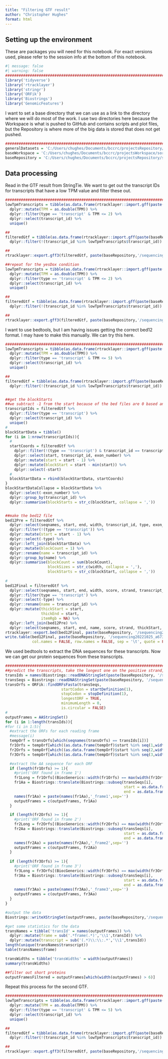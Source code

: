 ```yaml
---
title: "Filtering GTF result"
author: "Christopher Hughes"
format: html
---
```


## Setting up the environment

These are packages you will need for this notebook. For exact versions used, please refer to the session info at the bottom of this notebook.

```r
#| message: false
#| warning: false
##########################################################################################
library('tidyverse')
library('rtracklayer')
library('stringr')
library('ORFik')
library('Biostrings')
library('GenomicFeatures')
```

I want to set a base directory that we can use as a link to the directory where we will do most of the work. I use two directories here because the Workspace is what is pushed to GitHub and contains scripts and plot files, but the Repository is where more of the big data is stored that does not get pushed.

```r
##########################################################################################
generalDatasets = 'C:/Users/chughes/Documents/bccrc/projectsRepository/generalDatasets'
baseWorkspace = 'C:/Users/chughes/Documents/bccrc/projectsWorkspace/sorensenLab/relatedToDlg2'
baseRepository = 'C:/Users/chughes/Documents/bccrc/projectsRepository/sorensenLab/relatedToDlg2'
```

## Data processing

Read in the GTF result from StringTie. We want to get out the transcript IDs for transcripts that have a low TPM value and filter these out.

```r
##########################################################################################
lowTpmTranscripts = tibble(as.data.frame(rtracklayer::import.gff(paste(baseRepository,'/sequencing20221025_a673EwsFli1DoxNanopore/noDox.transcripts.gtf', sep = '')))) %>%
  dplyr::mutate(TPM = as.double(TPM)) %>%
  dplyr::filter(type == 'transcript' & TPM <= 2) %>%
  dplyr::select(transcript_id) %>%
  unique()

##
filteredGtf = tibble(as.data.frame(rtracklayer::import.gff(paste(baseRepository,'/sequencing20221025_a673EwsFli1DoxNanopore/noDox.transcripts.gtf', sep = '')))) %>%
  dplyr::filter(!(transcript_id %in% lowTpmTranscripts$transcript_id))

##
rtracklayer::export.gff3(filteredGtf, paste(baseRepository,'/sequencing20221025_a673EwsFli1DoxNanopore/noDox.transcripts.filtered.gff', sep = ''))

##repeat for the yesDox condition
lowTpmTranscripts = tibble(as.data.frame(rtracklayer::import.gff(paste(baseRepository,'/sequencing20221025_a673EwsFli1DoxNanopore/yesDox.transcripts.gtf', sep = '')))) %>%
  dplyr::mutate(TPM = as.double(TPM)) %>%
  dplyr::filter(type == 'transcript' & TPM <= 2) %>%
  dplyr::select(transcript_id) %>%
  unique()

##
filteredGtf = tibble(as.data.frame(rtracklayer::import.gff(paste(baseRepository,'/sequencing20221025_a673EwsFli1DoxNanopore/yesDox.transcripts.gtf', sep = '')))) %>%
  dplyr::filter(!(transcript_id %in% lowTpmTranscripts$transcript_id))

##
rtracklayer::export.gff3(filteredGtf, paste(baseRepository,'/sequencing20221025_a673EwsFli1DoxNanopore/yesDox.transcripts.filtered.gff', sep = ''))
```

I want to use bedtools, but I am having issues getting the correct bed12 format. I may have to make this manually. We can try this here.

```r
##########################################################################################
lowTpmTranscripts = tibble(as.data.frame(rtracklayer::import.gff(paste(baseRepository,'/sequencing20221025_a673EwsFli1DoxNanopore/noDox.transcripts.gtf', sep = '')))) %>%
  dplyr::mutate(TPM = as.double(TPM)) %>%
  dplyr::filter(type == 'transcript' & TPM <= 5) %>%
  dplyr::select(transcript_id) %>%
  unique()

##
filteredGtf = tibble(as.data.frame(rtracklayer::import.gff(paste(baseRepository,'/sequencing20221025_a673EwsFli1DoxNanopore/noDox.transcripts.gtf', sep = '')))) %>%
  dplyr::filter(!(transcript_id %in% lowTpmTranscripts$transcript_id))


##get the blockStarts
##we subtract -1 from the start because of the bed files are 0 based and GTF are 1 based
transcriptIds = filteredGtf %>%
  dplyr::filter(type == 'transcript') %>%
  dplyr::select(transcript_id) %>%
  unique()
#
blockStartData = tibble()
for (i in 1:nrow(transcriptIds)){
  #
  startCoords = filteredGtf %>%
    dplyr::filter(!(type == 'transcript') & transcript_id == transcriptIds$transcript_id[i]) %>%
    dplyr::select(start, transcript_id, exon_number) %>%
    dplyr::mutate(start = start - 1) %>%
    dplyr::mutate(blockStart = start - min(start)) %>%
    dplyr::select(-start)
  #
  blockStartData = rbind(blockStartData, startCoords)
}
blockStartDataCollapse = blockStartData %>%
  dplyr::select(-exon_number) %>%
  dplyr::group_by(transcript_id) %>%
  dplyr::summarise(blockStarts = str_c(blockStart, collapse = ','))


##make the bed12 file
bed12Pre = filteredGtf %>%
  dplyr::select(seqnames, start, end, width, transcript_id, type, exon_number) %>%
  dplyr::filter(!(type == 'transcript')) %>%
  dplyr::mutate(start = start - 1) %>%
  dplyr::select(-type) %>%
  dplyr::left_join(blockStartData) %>%
  dplyr::mutate(blockCount = 1) %>%
  dplyr::rename(name = transcript_id) %>%
  dplyr::group_by(name) %>%
  dplyr::summarise(blockCount = sum(blockCount),
                   blockSizes = str_c(width, collapse = ','),
                   blockStarts = str_c(blockStart, collapse = ','))
  
#
bed12Final = filteredGtf %>%
  dplyr::select(seqnames, start, end, width, score, strand, transcript_id, type) %>%
  dplyr::filter(type == 'transcript') %>%
  dplyr::select(-type) %>%
  dplyr::rename(name = transcript_id) %>%
  dplyr::mutate(thickStart = start,
                thickEnd = start,
                itemRgb = NA) %>%
  dplyr::left_join(bed12Pre) %>%
  dplyr::select(seqnames, start, end, name, score, strand, thickStart, thickEnd, itemRgb, blockCount, blockSizes, blockStarts)
rtracklayer::export.bed(bed12Final, paste(baseRepository, '/sequencing20221025_a673EwsFli1DoxNanopore/noDox.transcripts.filtered2.bed', sep = ''))
write.table(bed12Final, paste(baseRepository, '/sequencing20221025_a673EwsFli1DoxNanopore/noDox.transcripts.filtered2.bed', sep = ''),
            col.names = FALSE, row.names = FALSE, sep = '\t', quote = FALSE)

```

We used bedtools to extract the DNA sequences for these transcripts. Now we can get our protein sequences from these transcripts.

```r
##########################################################################################
##predict the transcripts, take the longest one on the positive strand, and translate it to a protein
transIds = names(Biostrings::readDNAStringSet(paste(baseRepository, '/sequencing20221025_a673EwsFli1DoxNanopore/noDox.transcripts.filtered.fa', sep = '')))
transSeqs = Biostrings::readDNAStringSet(paste(baseRepository, '/sequencing20221025_a673EwsFli1DoxNanopore/noDox.transcripts.filtered.fa', sep = ''))
transOrfs = ORFik::findORFsFasta(transSeqs,
                         startCodon = startDefinition(1),
                         stopCodon = stopDefinition(1),
                         longestORF = TRUE,
                         minimumLength = 0,
                         is.circular = FALSE)
#
outputFrames = AAStringSet()
for (i in 1:length(transIds)){
#for (i in 1:5){
  #extract the ORFs for each reading frame
  #message(i)
  tempOrf = transOrfs[which(seqnames(transOrfs) == transIds[i])]
  fr1Orfs = tempOrf[which((as.data.frame(tempOrf)$start %in% seq(1,width(transSeqs)[i],3)) & (BiocGenerics::strand(tempOrf) == '+'))]
  fr2Orfs = tempOrf[which((as.data.frame(tempOrf)$start %in% seq(2,width(transSeqs)[i],3)) & (BiocGenerics::strand(tempOrf) == '+'))]
  fr3Orfs = tempOrf[which((as.data.frame(tempOrf)$start %in% seq(3,width(transSeqs)[i],3)) & (BiocGenerics::strand(tempOrf) == '+'))]

  #extract the AA sequence for each ORF
  if (length(fr1Orfs) >= 1){
    #print('ORF found in frame 1')
    fr1Long = fr1Orfs[(BiocGenerics::width(fr1Orfs) == max(width(fr1Orfs)))][1]
    fr1Aa = Biostrings::translate(Biostrings::subseq(transSeqs[i],
                                                     start = as.data.frame(fr1Long)$start,
                                                     end = as.data.frame(fr1Long)$end))
    names(fr1Aa) = paste(names(fr1Aa),'_frame1',sep='')
    outputFrames = c(outputFrames, fr1Aa)
  }

  if (length(fr2Orfs) >= 1){
    #print('ORF found in frame 2')
    fr2Long = fr2Orfs[(BiocGenerics::width(fr2Orfs) == max(width(fr2Orfs)))][1]
    fr2Aa = Biostrings::translate(Biostrings::subseq(transSeqs[i],
                                                     start = as.data.frame(fr2Long)$start,
                                                     end = as.data.frame(fr2Long)$end))
    names(fr2Aa) = paste(names(fr2Aa),'_frame2',sep='')
    outputFrames = c(outputFrames, fr2Aa)
  }
  
  if (length(fr3Orfs) >= 1){
    #print('ORF found in frame 3')
    fr3Long = fr3Orfs[(BiocGenerics::width(fr3Orfs) == max(width(fr3Orfs)))][1]
    fr3Aa = Biostrings::translate(Biostrings::subseq(transSeqs[i],
                                                     start = as.data.frame(fr3Long)$start,
                                                     end = as.data.frame(fr3Long)$end))
    names(fr3Aa) = paste(names(fr3Aa),'_frame3',sep='')
    outputFrames = c(outputFrames, fr3Aa)
  }
}

#output the data
Biostrings::writeXStringSet(outputFrames, paste(baseRepository,'/sequencing20221025_a673EwsFli1DoxNanopore/noDox.transcripts.filtered.translated.fasta',sep=''))

#get some statistics for the data
transNames = tibble('transId' = names(outputFrames)) %>%
  dplyr::mutate(frame = sub('.*frame(.*)','\\1',transId)) %>%
  dplyr::mutate(transcript = sub('(.*)\\:\\:.*','\\1',transId))
length(unique(transNames$transcript))
table(transNames$frame)

transWidths = tibble('transWidths' = width(outputFrames))
summary(transWidths)

##filter out short proteins
outputFramesFiltered = outputFrames[which(width(outputFrames) > 6)]
```













Repeat this process for the second GTF.

```r
##########################################################################################
lowTpmTranscripts = tibble(as.data.frame(rtracklayer::import.gff(paste(baseRepository,'/sequencing20221025_a673EwsFli1DoxNanopore/yesDox.transcripts.gtf', sep = '')))) %>%
  dplyr::mutate(TPM = as.double(TPM)) %>%
  dplyr::filter(type == 'transcript' & TPM <= 5) %>%
  dplyr::select(transcript_id) %>%
  unique()

##
filteredGtf = tibble(as.data.frame(rtracklayer::import.gff(paste(baseRepository,'/sequencing20221025_a673EwsFli1DoxNanopore/yesDox.transcripts.gtf', sep = '')))) %>%
  dplyr::filter(!(transcript_id %in% lowTpmTranscripts$transcript_id))

##
rtracklayer::export.gff3(filteredGtf, paste(baseRepository,'/sequencing20221025_a673EwsFli1DoxNanopore/yesDox.transcripts.filtered.gff', sep = ''))
```